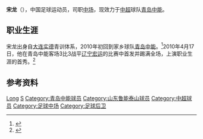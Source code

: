 {{noteta|G1=足球}}{{Football player infobox
| playername = 宋龙
| image =
| fullname = 宋龙
| height = {{height|m=1.82}}
| nickname = 
| dateofbirth = {{Birth date and age|year=1989|month=8|day=20}}
| cityofbirth = [[山东省|山东省]][[青岛市|青岛市]]
| countryofbirth = {{CHN}}
| currentclub =[[青岛中能足球俱乐部|青岛中能]]
| clubnumber = 23
| position = [[中场|中场]]
| youthyears =
| youthclubs =[[大连实德足球俱乐部|大连实德]]
| years1 = 2010-2016
| clubs1 = [[青岛中能足球俱乐部|青岛中能]]
| caps(goals)1 = 117 (4)
| years2 = 2016-
| clubs2 = [[山东鲁能泰山足球俱乐部|山东鲁能泰山]]
| caps(goals)2 = 1 (0)
| nationalyears =
| nationalteam =
| nationalcaps(goals) =
| pcupdate = 2016年7月22日
| ntupdate = 
}}

'''宋龙'''（{{bd|1989年|8月20日|catIdx=Song Long}}），中国足球运动员，司职[[中场|中场]]，现效力于[[中超|中超]]球队[[青岛中能足球俱乐部|青岛中能]]。

==职业生涯==
宋龙出身自[[大连实德足球俱乐部|大连实德]]青训体系，2010年初回到家乡球队[[青岛中能足球俱乐部|青岛中能]]。<ref>{{Cite web |url=http://sports.163.com/10/0311/07/61FS5B3D00051C89.html |title=中超内援盘点：陕西引四国脚 杜威荣昊加盟绿城 |accessdate=2013-08-28 |archive-date=2013-05-21 |archive-url=https://web.archive.org/web/20130521030014/http://sports.163.com/10/0311/07/61FS5B3D00051C89.html |dead-url=no }}</ref>2010年4月17日，他在青岛中能客场3比3战平[[辽宁足球俱乐部|辽宁宏运]]的比赛中首发并踢满全场，上演职业生涯的首秀。<ref>{{Cite web |url=http://sports.163.com/10/0417/16/64G2C5A900051C89.html |title=青岛超时进球扳平比分 辽足3-3无缘百万巨奖 |accessdate=2013-08-28 |archive-date=2015-05-26 |archive-url=https://web.archive.org/web/20150526200356/http://sports.163.com/10/0417/16/64G2C5A900051C89.html |dead-url=no }}</ref>

==参考资料==
{{reflist}}

{{2010年中超分类名单青岛}}
{{2011年中超分类名单青岛}}
{{2012年中超分类名单青岛}}
{{2013年中超分类名单青岛}}
{{2014年中甲分类名单中能}}
{{2015年中甲分类名单中能}}
{{2016年中甲分类名单中能}}
{{2016年中超分类名单山东}}
{{2017年中超分类名单山东}}
{{2018年中超分类名单山东}}
{{2019年中超分类名单山东}}
{{2020年中超分类名单山东}}

{{足球运动员小作品}}

{{DEFAULTSORT:SONG Long}}
[[Category:宋姓|Long]]
[[Category:青岛籍足球运动员|S]]
[[Category:青岛中能球员|Category:青岛中能球员]]
[[Category:山东鲁能泰山球员|Category:山东鲁能泰山球员]]
[[Category:中超球员|Category:中超球员]]
[[Category:足球中场|Category:足球中场]]
[[Category:足球后卫|Category:足球后卫]]